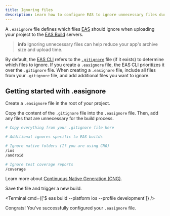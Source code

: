 ```yaml
---
title: Ignoring files
description: Learn how to configure EAS to ignore unnecessary files during the build process.
---
```



A `.easignore` file defines which files [EAS](https://expo.dev/eas) should ignore when uploading your project to the [EAS Build](/build/introduction) servers.

> **info** Ignoring unnecessary files can help reduce your app's archive size and upload time.

By default, the [EAS CLI](/build/setup/#install-the-latest-eas-cli) refers to the [`.gitignore`](https://git-scm.com/docs/gitignore) file (if it exists) to determine which files to ignore. If you create a `.easignore` file, the EAS CLI prioritizes it over the `.gitignore` file. When creating a `.easignore` file, include all files from your `.gitignore` file, and add additional files you want to ignore.

## Getting started with .easignore

<Step label="1">

Create a `.easignore` file in the root of your project.

</Step>

<Step label="2">

Copy the content of the `.gitignore` file into the `.easignore` file. Then, add any files that are unnecessary for the build process.

```bash .easignore
# Copy everything from your .gitignore file here

# Additional ignores specific to EAS builds

# Ignore native folders (If you are using CNG)
/ios
/android

# Ignore test coverage reports
/coverage
```

Learn more about [Continuous Native Generation (CNG)](https://docs.expo.dev/workflow/continuous-native-generation).

</Step>

<Step label="3">

Save the file and trigger a new build.

<Terminal cmd={['$ eas build --platform ios --profile development']} />

</Step>

Congrats! You've successfully configured your `.easignore` file.
